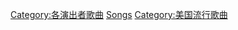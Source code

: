 {{NoteTA
|1=zh-cn:泰勒·斯威夫特; zh-hk:泰勒·斯威夫特; zh-my:泰莱·史薇芙特 ;zh-tw:泰勒絲
}}
{{Category explanation|'''[[泰勒·斯威夫特|泰勒·斯威夫特]]'''的歌曲。關於泰勒·斯威夫特創作或聯合創作的歌曲，請見「[[:Category:泰勒·斯威夫特创作的歌曲|:Category:泰勒·斯威夫特创作的歌曲]]」。關於泰勒·斯威夫特製作的歌曲，請見「[[:Category:泰勒·斯威夫特制作的歌曲|:Category:泰勒·斯威夫特制作的歌曲]]」}}{{Cat see also|泰勒·斯威夫特音乐专辑}}

{{DEFAULTSORT:Swift, Taylor}}
[[Category:各演出者歌曲|Category:各演出者歌曲]]
[[Category:泰勒·斯威夫特|Songs]]
[[Category:美国流行歌曲|Category:美国流行歌曲]]